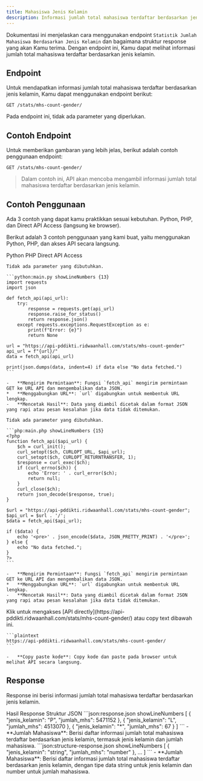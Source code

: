 ```yaml
---
title: Mahasiswa Jenis Kelamin
description: Informasi jumlah total mahasiswa terdaftar berdasarkan jenis kelamin.
---
```


Dokumentasi ini menjelaskan cara menggunakan endpoint `Statistik Jumlah Mahasiswa Berdasarkan Jenis Kelamin` dan bagaimana struktur response yang akan Kamu terima. Dengan endpoint ini, Kamu dapat melihat informasi jumlah total mahasiswa terdaftar berdasarkan jenis kelamin.

## Endpoint

Untuk mendapatkan informasi jumlah total mahasiswa terdaftar berdasarkan jenis kelamin, Kamu dapat menggunakan endpoint berikut:

```plaintext
GET /stats/mhs-count-gender/
```

Pada endpoint ini, tidak ada parameter yang diperlukan.

## Contoh Endpoint

Untuk memberikan gambaran yang lebih jelas, berikut adalah contoh penggunaan endpoint:

```plaintext
GET /stats/mhs-count-gender/
```

> Dalam contoh ini, API akan mencoba mengambil informasi jumlah total mahasiswa terdaftar berdasarkan jenis kelamin.

## Contoh Penggunaan

<Note type="danger" title="perhatian!">
  Ada 3 contoh yang dapat kamu praktikkan sesuai kebutuhan. Python, PHP, dan Direct API Access (langsung ke browser).
</Note>

Berikut adalah 3 contoh penggunaan yang kami buat, yaitu menggunakan Python, PHP, dan akses API secara langsung.

<Tabs defaultValue="python" className="pt-5 pb-1">
  <TabsList>
    <TabsTrigger value="python">Python</TabsTrigger>
    <TabsTrigger value="php">PHP</TabsTrigger>
    <TabsTrigger value="direct">Direct API Access</TabsTrigger>
  </TabsList>
  <TabsContent value="python">

    Tidak ada parameter yang dibutuhkan.

    ```python:main.py showLineNumbers {13}
    import requests
    import json

    def fetch_api(api_url):
        try:
            response = requests.get(api_url)
            response.raise_for_status()
            return response.json()
        except requests.exceptions.RequestException as e:
            print(f"Error: {e}")
            return None

    url = "https://api-pddikti.ridwaanhall.com/stats/mhs-count-gender"
    api_url = f"{url}/"
    data = fetch_api(api_url)

    print(json.dumps(data, indent=4) if data else "No data fetched.")
    ```

    -   **Mengirim Permintaan**: Fungsi `fetch_api` mengirim permintaan GET ke URL API dan mengembalikan data JSON.
    *   **Menggabungkan URL**: `url` digabungkan untuk membentuk URL lengkap.
    -   **Mencetak Hasil**: Data yang diambil dicetak dalam format JSON yang rapi atau pesan kesalahan jika data tidak ditemukan.
  </TabsContent>
  <TabsContent value="php">

    Tidak ada parameter yang dibutuhkan.

    ```php:main.php showLineNumbers {15}
    <?php
    function fetch_api($api_url) {
        $ch = curl_init();
        curl_setopt($ch, CURLOPT_URL, $api_url);
        curl_setopt($ch, CURLOPT_RETURNTRANSFER, 1);
        $response = curl_exec($ch);
        if (curl_errno($ch)) {
            echo 'Error: ' . curl_error($ch);
            return null;
        }
        curl_close($ch);
        return json_decode($response, true);
    }

    $url = "https://api-pddikti.ridwaanhall.com/stats/mhs-count-gender";
    $api_url = $url . '/';
    $data = fetch_api($api_url);

    if ($data) {
        echo '<pre>' . json_encode($data, JSON_PRETTY_PRINT) . '</pre>';
    } else {
        echo "No data fetched.";
    }
    ?>
    ```

    -   **Mengirim Permintaan**: Fungsi `fetch_api` mengirim permintaan GET ke URL API dan mengembalikan data JSON.
    *   **Menggabungkan URL**: `url` digabungkan untuk membentuk URL lengkap.
    -   **Mencetak Hasil**: Data yang diambil dicetak dalam format JSON yang rapi atau pesan kesalahan jika data tidak ditemukan.
  </TabsContent>
  <TabsContent value="direct">
    Klik untuk mengakses [API directly](https://api-pddikti.ridwaanhall.com/stats/mhs-count-gender/) atau copy text dibawah ini.

    ```plaintext
    https://api-pddikti.ridwaanhall.com/stats/mhs-count-gender/
    ```

    -   **Copy paste kode**: Copy kode dan paste pada browser untuk melihat API secara langsung.
  </TabsContent>
</Tabs>

## Response

Response ini berisi informasi jumlah total mahasiswa terdaftar berdasarkan jenis kelamin.

<Tabs defaultValue="hasil" className="pt-5 pb-1">
  <TabsList>
    <TabsTrigger value="hasil">Hasil Response</TabsTrigger>
    <TabsTrigger value="struktur">Struktur JSON</TabsTrigger>
  </TabsList>
  <TabsContent value="hasil">
    ```json:response.json showLineNumbers
    [
        {
            "jenis_kelamin": "P",
            "jumlah_mhs": 5471152
        },
        {
            "jenis_kelamin": "L",
            "jumlah_mhs": 4513070
        },
        {
            "jenis_kelamin": "*",
            "jumlah_mhs": 67
        }
    ]
    ```
    -   **Jumlah Mahasiswa**: Berisi daftar informasi jumlah total mahasiswa terdaftar berdasarkan jenis kelamin, termasuk jenis kelamin dan jumlah mahasiswa.
  </TabsContent>
  <TabsContent value="struktur">
    ```json:structure-response.json showLineNumbers
    [
        {
            "jenis_kelamin": "string",
            "jumlah_mhs": "number"
        },
        ...
    ]
    ```
    -   **Jumlah Mahasiswa**: Berisi daftar informasi jumlah total mahasiswa terdaftar berdasarkan jenis kelamin, dengan tipe data string untuk jenis kelamin dan number untuk jumlah mahasiswa.
  </TabsContent>
</Tabs>

